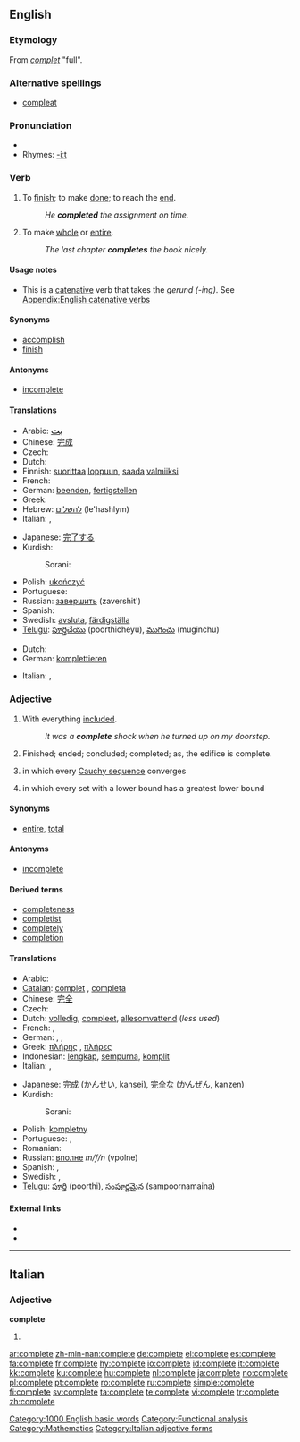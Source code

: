 {{see|complète}}
==English==

{{rank|distribute|ordinary|forms|948|complete|access|ways|grave}}

===Etymology===
From {{OF.}} ''[[complet]]'' "full".

===Alternative spellings===
* [[compleat]] {{italbrac|archaic}}<!--Maybe just dated, I'm not really sure of the difference-Keene-->

===Pronunciation===
* {{audio|en-us-complete.ogg|Audio (US)}}
* Rhymes: [[Rhymes:English:-iːt|-iːt]]

===Verb===
{{en-verb|complet|ing}}

# {{transitive}} To [[finish]]; to make [[done]]; to reach the [[end]].
#: ''He '''completed''' the assignment on time.''
# {{transitive}} To make [[whole]] or [[entire]].
#: ''The last chapter '''completes''' the book nicely.''

====Usage notes====
* This is a [[catenative]] verb that takes the ''gerund (-ing)''. See [[Appendix:English catenative verbs]]

====Synonyms====
* [[accomplish]]
* [[finish]]

====Antonyms====
* [[incomplete]]

====Translations====
{{trans-top|to finish}}
* Arabic: <big>[[بت]]</big>
* Chinese: [[完成]]
* Czech: {{t-|cs|dokončit}}
* Dutch: {{t+|nl|voltooien}}
* Finnish: [[suorittaa]] [[loppu]]un, [[saada]] [[valmiiksi]]
* French: {{t+|fr|accomplir}}
* German: [[beenden]], [[fertigstellen]]
* Greek: {{t+|el|ολοκληρώνω|sc=Grek}}
* Hebrew: [[להשלים]] (le'hashlym)
* Italian: {{t+|it|completare}}, {{t+|it|compiere}}
{{trans-mid}}
* Japanese: [[完了する]]<!-- please check -->
* Kurdish:
*: Sorani: {{t|ku|ته‌واو کردن|tr=tawAw kirdin|sc=KUchar}}
* Polish: [[ukończyć]]
* Portuguese: {{t+|pt|terminar}}
* Russian: [[завершить]] (zavershit')
* Spanish: {{t+|es|terminar}}
* Swedish: [[avsluta]], [[färdigställa]]
* [[Telugu]]: [[పూర్తిచేయు]] (poorthicheyu), [[ముగించు]] (muginchu)
{{trans-bottom}}

{{trans-top|to make whole or entire}}
* Dutch: {{t+|nl|aanvullen}}
* German: [[komplettieren]]
{{trans-mid}}
* Italian: {{t+|it|completare}}, {{t+|it|riempire}}
{{trans-bottom}}

===Adjective===
{{en-adj}}

# With everything [[included]].
#: ''It was a '''complete''' shock when he turned up on my doorstep.''
# Finished; ended; concluded; completed; as, the edifice is complete.
# {{analysis|of a [[metric space]]}} in which every [[Cauchy sequence]] converges
# {{algebra|of a [[lattice]]}} in which every set with a lower bound has a greatest lower bound

====Synonyms====
* {{italbrac-colon|with everything included}} [[entire]], [[total]]

====Antonyms====
* [[incomplete]]

====Derived terms====
* [[completeness]]
* [[completist]]
* [[completely]]
* [[completion]]

====Translations====
{{trans-top|with everything included}}
* Arabic: {{t-|ar|كامل|tr=kāmil|sc=Arab}}
* [[Catalan]]: [[complet]] {{m}}, [[completa]] {{f}}
* Chinese: [[完全]]
* Czech: {{t-|cs|úplný|m}}
* Dutch: [[volledig]], [[compleet]], [[allesomvattend]] (''less used'')
* French: {{t+|fr|complet|m}}, {{t+|fr|complète|f}}
* German: {{t+|de|ganz}}, {{t+|de|komplett}}, {{t+|de|vollständig}}
* Greek: [[πλήρης]] {{m|f}}, [[πλήρες]] {{n}}
* Indonesian: [[lengkap]], [[sempurna]], [[komplit]]
* Italian: {{t+|it|completo|m}}, {{t+|it|completa|f}}
{{trans-mid}}
* Japanese: [[完成]] (かんせい, kansei), [[完全]]な (かんぜん, kanzen)
* Kurdish:
*: Sorani: {{t|ku|ته‌واو|tr=tawAw|sc=KUchar}}
* Polish: [[kompletny]]
* Portuguese: {{t+|pt|completo|m}}, {{t-|pt|completa|f}}
* Romanian: {{t-|ro|complet}}
* Russian: [[вполне]] ''m/f/n'' (vpolne)
* Spanish: {{t+|es|completo|m}}, {{t-|es|completa|f}}
* Swedish: {{t+|sv|komplett}}, {{t+|sv|fullständig}}
* [[Telugu]]: [[పూర్తి]] (poorthi), [[సంపూర్ణమైన]] (sampoornamaina)
{{trans-bottom}}

====External links====
* {{R:Webster 1913}}
* {{R:Century 1911}}

[[Category:1000 English basic words]]
[[Category:Functional analysis]]
[[Category:Mathematics]]

----

==Italian==

===Adjective===
'''complete''' {{p}}

# {{feminine of|completo#Adjective|completo}}

[[Category:Italian adjective forms]]

[[ar:complete]]
[[zh-min-nan:complete]]
[[de:complete]]
[[el:complete]]
[[es:complete]]
[[fa:complete]]
[[fr:complete]]
[[hy:complete]]
[[io:complete]]
[[id:complete]]
[[it:complete]]
[[kk:complete]]
[[ku:complete]]
[[hu:complete]]
[[nl:complete]]
[[ja:complete]]
[[no:complete]]
[[pl:complete]]
[[pt:complete]]
[[ro:complete]]
[[ru:complete]]
[[simple:complete]]
[[fi:complete]]
[[sv:complete]]
[[ta:complete]]
[[te:complete]]
[[vi:complete]]
[[tr:complete]]
[[zh:complete]]